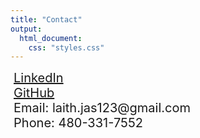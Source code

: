 ```yaml
---
title: "Contact"
output:
  html_document:
    css: "styles.css"
---
```


<style>
  .body-text {
    position: relative; /* Set the position to relative */
    //top: 100%; /* Adjust the distance from the top */
    left: 1%; /* Adjust the distance from the left */
    font-size: 20px;
  }
</style>


<span class="body-text">
  [LinkedIn](https://www.linkedin.com/in/laith-abou-saleh-0577b7208/)<br>
  [GitHub](http://github.com/LaithJas/)<br>
  Email: laith.jas123@gmail.com<br>
  Phone: 480-331-7552<br>
</span>

